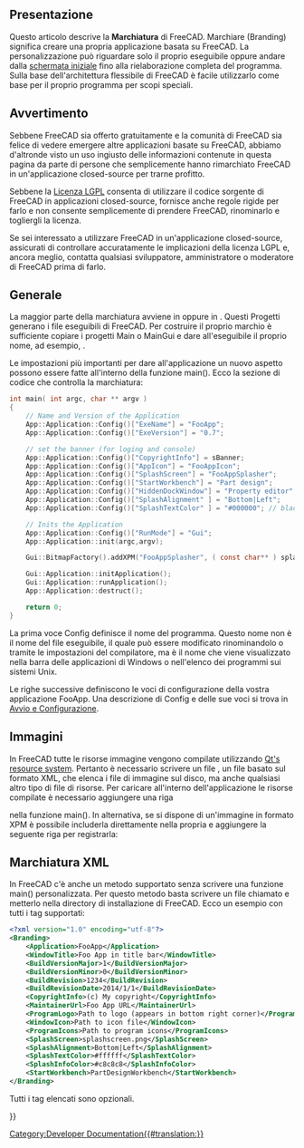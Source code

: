 <languages/>

{{Docnav/it
|[[Continuous_Integration/it|Integrazione continua]]
|[[Localisation/it|Localizzazione]]
}}

{{TOCright}}

<span id="Overview"></span>
==Presentazione== 

Questo articolo descrive la '''Marchiatura''' di FreeCAD. Marchiare (Branding) significa creare una propria applicazione basata su FreeCAD. La personalizzazione può riguardare solo il proprio eseguibile oppure andare dalla [[Splash screen/it|schermata iniziale]] fino alla rielaborazione completa del programma. Sulla base dell'architettura flessibile di FreeCAD è facile utilizzarlo come base per il proprio programma per scopi speciali.

<span id="Warning"></span>
== Avvertimento ==

Sebbene FreeCAD sia offerto gratuitamente e la comunità di FreeCAD sia felice di vedere emergere altre applicazioni basate su FreeCAD, abbiamo d'altronde visto un uso ingiusto delle informazioni contenute in questa pagina da parte di persone che semplicemente hanno rimarchiato FreeCAD in un'applicazione closed-source per trarne profitto.

Sebbene la [[License/it|Licenza LGPL]] consenta di utilizzare il codice sorgente di FreeCAD in applicazioni closed-source, fornisce anche regole rigide per farlo e non consente semplicemente di prendere FreeCAD, rinominarlo e togliergli la licenza.

Se sei interessato a utilizzare FreeCAD in un'applicazione closed-source, assicurati di controllare accuratamente le implicazioni della licenza LGPL e, ancora meglio, contatta qualsiasi sviluppatore, amministratore o moderatore di FreeCAD prima di farlo. 

<span id="General"></span>
== Generale ==

La maggior parte della marchiatura avviene in {{FileName|MainCmd.cpp}} oppure in {{FileName|MainGui.cpp}}. Questi Progetti generano i file eseguibili di FreeCAD. Per costruire il proprio marchio è sufficiente copiare i progetti  Main o MainGui e dare all'eseguibile il proprio nome, ad esempio, {{FileName|FooApp.exe}}.

Le impostazioni più importanti per dare all'applicazione un nuovo aspetto possono essere fatte all'interno della funzione main(). Ecco la sezione di codice che controlla la marchiatura:

<!-- WARNING Do not modify the <syntaxhighligh> tag because of "{}" or pipe characters "|" included in the source code of the macro -->
<syntaxhighlight lang="C">
int main( int argc, char ** argv )
{
    // Name and Version of the Application
    App::Application::Config()["ExeName"] = "FooApp";
    App::Application::Config()["ExeVersion"] = "0.7";

    // set the banner (for loging and console)
    App::Application::Config()["CopyrightInfo"] = sBanner;
    App::Application::Config()["AppIcon"] = "FooAppIcon";
    App::Application::Config()["SplashScreen"] = "FooAppSplasher";
    App::Application::Config()["StartWorkbench"] = "Part design";
    App::Application::Config()["HiddenDockWindow"] = "Property editor";
    App::Application::Config()["SplashAlignment" ] = "Bottom|Left";
    App::Application::Config()["SplashTextColor" ] = "#000000"; // black

    // Inits the Application 
    App::Application::Config()["RunMode"] = "Gui";
    App::Application::init(argc,argv);

    Gui::BitmapFactory().addXPM("FooAppSplasher", ( const char** ) splash_screen);

    Gui::Application::initApplication();
    Gui::Application::runApplication();
    App::Application::destruct();

    return 0;
}
</syntaxhighlight>

La prima voce Config definisce il nome del programma. Questo nome non è il nome del file eseguibile, il quale può essere modificato rinominandolo o tramite le impostazioni del compilatore, ma è il nome che viene visualizzato nella barra delle applicazioni di Windows o nell'elenco dei programmi sui sistemi Unix.

Le righe successive definiscono le voci di configurazione della vostra applicazione FooApp. Una descrizione di Config e delle sue voci si trova in [[Start up and Configuration/it|Avvio e Configurazione]].

<span id="Images"></span>
== Immagini ==

In FreeCAD tutte le risorse immagine vengono compilate utilizzando [https://doc.qt.io/qt-6/resources.html Qt's resource system]. Pertanto è necessario scrivere un file {{FileName|.qrc}}, un file basato sul formato XML, che elenca i file di immagine sul disco, ma anche qualsiasi altro tipo di file di risorse. Per caricare all'interno dell'applicazione le risorse compilate è necessario aggiungere una riga

{{Code|code=
Q_INIT_RESOURCE(FooApp); 
}}

nella funzione main(). In alternativa, se si dispone di un'immagine in formato XPM è possibile includerla direttamente nella propria {{FileName|main.cpp}} e aggiungere la seguente riga per registrarla:

{{Code|code=
Gui::BitmapFactory().addXPM("FooAppSplasher", ( const char** ) splash_screen);
}}

<span id="Branding_XML"></span>
== Marchiatura XML ==

In FreeCAD c'è anche un metodo supportato senza scrivere una funzione main() personalizzata. Per questo metodo basta scrivere un file chiamato {{FileName|branding.xml}} e metterlo nella directory di installazione di FreeCAD. Ecco un esempio con tutti i tag supportati:

<!-- WARNING Do not modify the <syntaxhighligh> tag because of "{}" or pipe characters "|" included in the source code of the macro -->
<syntaxhighlight lang="XML">
<?xml version="1.0" encoding="utf-8"?>
<Branding>
    <Application>FooApp</Application>
    <WindowTitle>Foo App in title bar</WindowTitle>
    <BuildVersionMajor>1</BuildVersionMajor>
    <BuildVersionMinor>0</BuildVersionMinor>
    <BuildRevision>1234</BuildRevision>
    <BuildRevisionDate>2014/1/1</BuildRevisionDate>
    <CopyrightInfo>(c) My copyright</CopyrightInfo>
    <MaintainerUrl>Foo App URL</MaintainerUrl>
    <ProgramLogo>Path to logo (appears in bottom right corner)</ProgramLogo>
    <WindowIcon>Path to icon file</WindowIcon>
    <ProgramIcons>Path to program icons</ProgramIcons>
    <SplashScreen>splashscreen.png</SplashScreen>
    <SplashAlignment>Bottom|Left</SplashAlignment>
    <SplashTextColor>#ffffff</SplashTextColor>
    <SplashInfoColor>#c8c8c8</SplashInfoColor>
    <StartWorkbench>PartDesignWorkbench</StartWorkbench>
</Branding>
</syntaxhighlight>

Tutti i tag elencati sono opzionali.


{{Docnav/it
|[[Continuous_Integration/it|Integrazione continua]]
|[[Localisation/it|Localizzazione]]
}}

{{Userdocnavi{{#translation:}}}}
[[Category:Developer Documentation{{#translation:}}]]